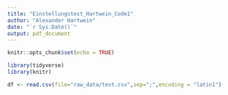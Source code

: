 ```yaml
---
title: "Einstellungstest_Hartwein_Code1"
author: "Alexander Hartwein"
date: "`r Sys.Date()`"
output: pdf_document
---
```


```r
knitr::opts_chunk$set(echo = TRUE)
```


```r
library(tidyverse)
library(knitr)
```

```r
df <- read.csv(file="raw_data/test.csv",sep=";",encoding = "latin1")
```


